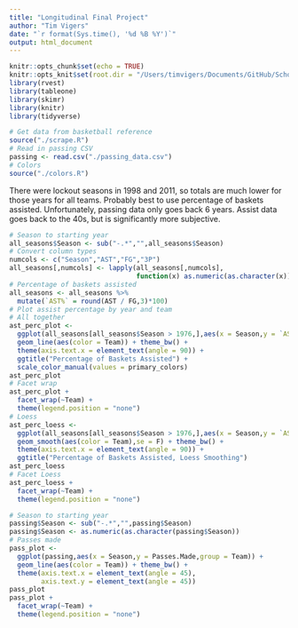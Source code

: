 ```yaml
---
title: "Longitudinal Final Project"
author: "Tim Vigers"
date: "`r format(Sys.time(), '%d %B %Y')`"
output: html_document
---
```


```r
knitr::opts_chunk$set(echo = TRUE)
knitr::opts_knit$set(root.dir = "/Users/timvigers/Documents/GitHub/School/Analysis of Longitudinal Data/Final Project")
library(rvest)
library(tableone)
library(skimr)
library(knitr)
library(tidyverse)
```

```r
# Get data from basketball reference
source("./scrape.R")
# Read in passing CSV
passing <- read.csv("./passing_data.csv")
# Colors
source("./colors.R")

```

There were lockout seasons in 1998 and 2011, so totals are much lower for those years for all teams. Probably best to use percentage of baskets assisted. Unfortunately, passing data only goes back 6 years. Assist data goes back to the 40s, but is significantly more subjective.

```r
# Season to starting year
all_seasons$Season <- sub("-.*","",all_seasons$Season)
# Convert column types
numcols <- c("Season","AST","FG","3P")
all_seasons[,numcols] <- lapply(all_seasons[,numcols], 
                                function(x) as.numeric(as.character(x)))
# Percentage of baskets assisted
all_seasons <- all_seasons %>%
  mutate(`AST%` = round(AST / FG,3)*100)
# Plot assist percentage by year and team
# All together
ast_perc_plot <- 
  ggplot(all_seasons[all_seasons$Season > 1976,],aes(x = Season,y = `AST%`,group = Team)) + 
  geom_line(aes(color = Team)) + theme_bw() + 
  theme(axis.text.x = element_text(angle = 90)) + 
  ggtitle("Percentage of Baskets Assisted") + 
  scale_color_manual(values = primary_colors)
ast_perc_plot
# Facet wrap
ast_perc_plot +
  facet_wrap(~Team) + 
  theme(legend.position = "none")
# Loess 
ast_perc_loess <- 
  ggplot(all_seasons[all_seasons$Season > 1976,],aes(x = Season,y = `AST%`,group = Team)) + 
  geom_smooth(aes(color = Team),se = F) + theme_bw() + 
  theme(axis.text.x = element_text(angle = 90)) + 
  ggtitle("Percentage of Baskets Assisted, Loess Smoothing")
ast_perc_loess
# Facet Loess
ast_perc_loess +
  facet_wrap(~Team) + 
  theme(legend.position = "none")
```

```r
# Season to starting year
passing$Season <- sub("-.*","",passing$Season)
passing$Season <- as.numeric(as.character(passing$Season))
# Passes made
pass_plot <- 
  ggplot(passing,aes(x = Season,y = Passes.Made,group = Team)) + 
  geom_line(aes(color = Team)) + theme_bw() +
  theme(axis.text.x = element_text(angle = 45),
        axis.text.y = element_text(angle = 45))
pass_plot
pass_plot +
  facet_wrap(~Team) + 
  theme(legend.position = "none")
```